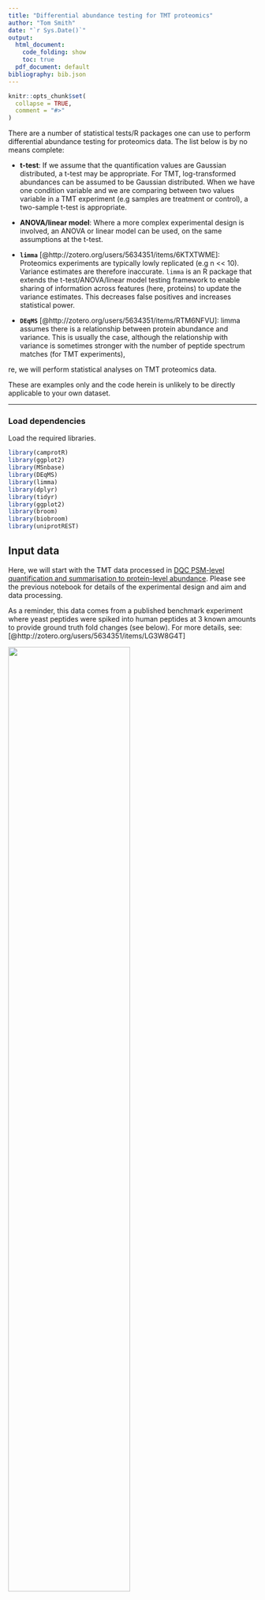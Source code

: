 ```yaml
---
title: "Differential abundance testing for TMT proteomics"
author: "Tom Smith"
date: "`r Sys.Date()`"
output:
  html_document:
    code_folding: show
    toc: true
  pdf_document: default
bibliography: bib.json
---
```


```r
knitr::opts_chunk$set(
  collapse = TRUE,
  comment = "#>"
)

```


There are a number of statistical tests/R packages one can use to perform differential abundance testing for proteomics data. The list below is by no means complete:

- **t-test**: If we assume that the quantification values are Gaussian
distributed, a t-test may be appropriate. For TMT, log-transformed abundances can 
be assumed to be Gaussian distributed. When we have one condition variable and we 
are comparing between two values variable in a TMT experiment (e.g samples are 
treatment or control), a two-sample t-test is appropriate. 

- **ANOVA/linear model**: Where a more complex experimental design is involved,
an ANOVA or linear model can be used, on the same assumptions at the t-test.

- **`limma`** [@http://zotero.org/users/5634351/items/6KTXTWME]:
Proteomics experiments are typically lowly replicated (e.g n << 10).
Variance estimates are therefore inaccurate. `limma`  is an R package that extends
the t-test/ANOVA/linear model testing framework to enable sharing of information
across features (here, proteins) to update the variance estimates. This decreases
false positives and increases statistical power.

- **`DEqMS`** [@http://zotero.org/users/5634351/items/RTM6NFVU]: 
limma assumes there is a relationship between protein abundance and
variance. This is usually the case, although the relationship with variance is 
sometimes stronger with the number of peptide spectrum matches (for TMT experiments),
  
re, we will perform statistical analyses on TMT proteomics data.


These are examples only and the code herein is unlikely to be directly applicable
to your own dataset.

---

### Load dependencies

Load the required libraries.

```r
library(camprotR)
library(ggplot2)
library(MSnbase)
library(DEqMS)
library(limma)
library(dplyr)
library(tidyr)
library(ggplot2)
library(broom)
library(biobroom)
library(uniprotREST)

```

## Input data

Here, we will start with the TMT data processed in [DQC PSM-level quantification and summarisation to protein-level abundance](https://mrctoxbioinformatics.github.io/Proteomics_data_analysis/Markdowns/TMT.html).
Please see the previous notebook for details of the experimental design and aim and data processing. 

As a reminder, this data comes from a published benchmark experiment where yeast peptides were spiked into human peptides at 3 known amounts to provide ground truth fold changes (see below). For more details, see: [@http://zotero.org/users/5634351/items/LG3W8G4T]

<img src="https://github.com/CambridgeCentreForProteomics/notch/blob/master/images/toc.png?raw=true" width="70%"/>


First, we read in the protein-level quantification data.
```r
tmt_protein <- readRDS('./results/tmt_protein.rds')
```

To keep things simple, we will just focus on the comparison between the 2x and 6x yeast spike-in samples (the last 6 TMT tags).

```r
tmt_protein <- tmt_protein[,1:7]

 # this is need to make sure the spike factor doesn't contain unused levels (x6)
pData(tmt_protein)$spike <- droplevels(pData(tmt_protein)$spike)
```

---

## Testing for differential abundance

We will use two approaches to identify proteins with significant differences in abundance:
- two-sample t-test
- moderated two-sample t-test (limma)
- moderated two-sample t-test (DEqMS)

### T-test 
To perform a t-test for each protein, we want to extract the quantification values in a long 'tidy' format. We can do this using the biobroom package


```r
tmt_protein_tidy <- tmt_protein %>%
  biobroom::tidy.MSnSet(addPheno=TRUE) %>% # addPheno=TRUE adds the pData so we have the sample information too
  filter(is.finite(value))
```

As an example of how to run a single t-test, let's subset to a single protein.
First, we extract the quantification values for this single protein
```r

example_protein <- 'P40414'

tmt_protein_tidy_example <- tmt_protein_tidy %>%
  filter(protein==example_protein) %>%
  select(-sample) 

print(tmt_protein_tidy_example)
```
Then we use `t.test` to perform the t-test. 

```r

t.test.res <- t.test(formula=value~spike,
                     data=tmt_protein_tidy_example,
                     alternative='two.sided')

print(t.test.res)


```
We can use `tidy` from the `broom` package to return the t-test results in
a tidy tibble. The value of this will be seen in the next code chunk.

```r
tidy(t.test.res)
```

We can now apply a t-test to every protein using dplyr `group` and `do`, making use of `tidy`.


```r
t.test.res.all <- tmt_protein_tidy %>%
  group_by(protein) %>%
  do(tidy(t.test(formula=value~spike,
                 data=.,
                 alternative='two.sided')))
```

Here are the results for the t-test for the example protein. As we can see, the 'estimate' column in `t.text.res.all` is the mean protein abundance. The 'statistic' column is the t-statistic and the 'parameter' column is the degrees of freedom for the t-statistic. All the values are identical since have performed the exact same test with both approaches.
```r
print(t.test.res)
t.test.res.all %>% filter(protein==example_protein)
```

When you are performing a lot of statistical tests at the same time, it's recommended practice to plot the p-value distribution. If the assumptions of the test are valid, one expects a uniform distribution from 0-1 for those tests where the null hypothesis should not be rejected. Statistically significant tests will show as a peak of very low p-values. If there are very clear skews in the uniform distribution, or strange peaks other than in the smallest p-value bin, that may indicate the assumptions of the test are not valid, for some or all tests. 

Here, we have so many significant tests that the uniform distribution is hard to assess. Note that, beyond the clear peak for very low p-values (<0.05) we also have a slight skew towards low p-values in the range 0.05-0.2. This may indicate insufficient statistical power to detect some proteins that are truly differentially abundant.  
```r
hist(t.test.res.all$p.value, 20)
```

> ### Discussion
>
> What would you conclude from the p-value distribution above?
>

> Solution

```r
# Here, we have so many significant tests that the uniform distribution is hard to assess!
# Note that, beyond the clear peak for very low p-values (<0.05), we also have a
# slight skew towards low p-values in the range 0.05-0.2.
# This may indicate insufficient statistical power to detect some proteins that 
# are truly differentially abundant.
```



Since we have performed multiple tests, we want to calculate an adjusted p-value
to avoid type I errors (false positives).

Here, are using the Benjamini, Y., and Hochberg, Y. (1995) method to estimate the
False Discovery Rate, e.g the proportion of false positives among the rejected null hypotheses.


```r
? p.adjust
t.test.res.all$padj <- p.adjust(t.test.res.all$p.value, method='BH')
table(t.test.res.all$padj<0.01)
```

At an FDR of 1%, we have `r sum(t.test.res.all$padj<0.01)` proteins with a significant difference.

WORK FROM HERE!

### Moderated t-test (limma)

Proteomics experiments are typically lowly replicated (e.g n << 10).
Variance estimates are therefore inaccurate. `limma` [@http://zotero.org/users/5634351/items/6KTXTWME] is an R package that extends
the t-test/ANOVA/linear model testing framework to enable sharing of information
across features (here, proteins) to update the variance estimates. This decreases
false positives and increases statistical power.




Next, we create the `MArrayLM` object and a design model. We then supply these to
`limma::lmFit` to fit the linear model according to the design and then use
`limma::eBayes` to compute moderated test statistics.
```r

exprs_for_limma <- exprs(tmt_protein)

# Performing the equivalent of a two-sample t-test
spike <- pData(tmt_protein)$spike 

limma_design <- model.matrix(formula(~spike))

limma_fit <- lmFit(exprs_for_limma, limma_design)
limma_fit <- eBayes(limma_fit, trend=TRUE)

```

We can visualise the relationship between the average abundance and the variance using the `limma::plotSA` function.
```r
limma::plotSA(limma_fit)
```


> ### Discussion
> 
> How would you interpret the plot above?
>

> Solution

```r
# There's a really clear relationship between protein abundance and variance!

```

In this case, the variances will be shrunk towards a value that depends on the 
mean protein abundance vs variance trend

We can extract a results table like so.
```r

# use colnames(limma_fit$coefficients) to identify the coefficient names
limma_results <- topTable(limma_fit, n=Inf, coef='spikex2')
```


Below, we summarise the number of proteins with statistically different abundance
in 2x vs 1x and plot a 'volcano' plot to visualise this.
```r

table(limma_results$adj.P.Val<0.01)


limma_results %>%
  ggplot(aes(x = logFC, y = -log10(adj.P.Val), colour = adj.P.Val < 0.01)) +
  geom_point(size=0.5) +
  theme_camprot(border=FALSE, base_size=15) +
  scale_colour_manual(values = c('grey', get_cat_palette(2)[2]), name = '2x vs 1x Sig.') +
  labs(x = '2x vs 1x (Log2)', y = '-log10(p-value)')
```
```r
t.test.res.all %>% filter(protein==example_protein)
limma_results[example_protein,]
```


> ### Discussion
>
> Given the experimental design, would you expect proteins to have signficant
> changes in both directions?

> Solution

```r
# Yes! We are mixing known quantities of human and yeast proteins together such
# that yeast proteins increase 2-fold in abundance between 2x and 1x samples, and human
# proteins decrease in abundance (to balance out the total amount of protein in the samples)

```

It would make more sense to split the volcano plot by the species from which the protein derived. 
We can obtain this information from uniprot like so.
```r
species <-  uniprot_map(
  ids = rownames(tmt_protein),
  from = "UniProtKB_AC-ID",
  to = "UniProtKB",
  fields = "organism_name",
) %>% rename(c('UNIPROTKB'='From'))
```

> ### Exercise 1
> Merge the `species` and `limma_results` `data.frames` and re-plot the volcano
> plot, with one panel for each species. An example of the desired output is shown below
>
> Hint: see `?facet_wrap`

> Solution

```r

limma_results %>%
  merge(species, by.x='row.names', by.y='UNIPROTKB') %>%
  ggplot(aes(x = logFC, y = -log10(adj.P.Val), colour = adj.P.Val < 0.01)) +
  geom_point(size=0.5) +
  theme_camprot(border=FALSE, base_size=15) +
  scale_colour_manual(values = c('grey', get_cat_palette(2)[2]), name = '2x vs 1x Sig.') +
  labs(x = '2x vs 1x (Log2)', y = '-log10(p-value)') +
  facet_wrap(~(gsub('\\(.*', '', Organism)))

```


We can now compare the results from the t-test and the moderated t-test (limma).
Below, we update the column names so it's easier to see which column comes from which test and then merge the two test results.
```r
tmt_compare_tests <- merge(
  setNames(limma_results, paste0('limma.', colnames(limma_results))),
  setNames(t.test.res.all, paste0('t.test.', colnames(t.test.res.all))),
  by.x='row.names',
  by.y='t.test.protein')

```

> ### Exercise 2
> Compare the effect size estimates from t-test vs the moderated t-tests.
> Can you explain what you observe?
>
> Hints:
>
> - For the t-test, you want the 't.test.estimate' column
> - For the moderated t-test, you can use the 'limma.logFC' column


> Solution

```r
ggplot(tmt_compare_tests) +
  aes(t.test.estimate, limma.logFC) +
  geom_point() +
  geom_abline(slope=-1) +
  theme_camprot(border=FALSE) +
  labs(x='t-test logFC', y='limma logFC')

# The logFC are the same, but the comparison is being made in opposite directions. Remember that limma is not changing the underlying data,
# just moderating the test statistics.
```

We can also compare the p-values from the two tests. Note that the p-value is almost
always lower for the moderated t-test with `limma` than the standard t-test.

```r
p <- ggplot(tmt_compare_tests) +
  aes(log10(t.test.p.value), log10(limma.P.Value)) +
  geom_point(size=0.2, alpha=0.2) +
  geom_abline(slope=1, linetype=2, colour=get_cat_palette(1), size=1) +
  theme_camprot(border=FALSE) +
  labs(x='T-test log10(p-value)', y='limma log10(p-value)')


print(p)
```

Finally, we can compare the number of proteins with a significant difference
(Using 1% FDR threshold) according to each test. Using the t-test, there are  `r sum(tmt_compare_tests$t.test.padj<0.01)`
significant differences, but with limma `r sum(tmt_compare_tests$limma.P.Value<0.01)` proteins have a significant difference.
```r
tmt_compare_tests %>%
  group_by(t.test.padj<0.01,
           limma.P.Value<0.01) %>%
  tally()


```

### Moderated t-test (DEqMS)

limma assumes there is a relationship between protein abundance and variance. This is usually
the case, although we have seen above that this isn't so with our data. For LFQ,
the relationship between variance and the number of peptides may be stronger.

DEqMS [@http://zotero.org/users/5634351/items/RTM6NFVU], is an alternative to limma,
which you can think of as an extension of limma [@http://zotero.org/users/5634351/items/6KTXTWME]
specifically for proteomics, which uses the number of peptides rather than mean
abundance to share information between proteins.

The analysis steps are taken from the
[DEqMS vignette](https://bioconductor.org/packages/release/bioc/vignettes/DEqMS/inst/doc/DEqMS-package-vignette.html#extract-quant-data-columns-for-deqms).
We start from the `MArrayLM` we created for `limma` analysis and then simply
add a `$count` column to the `MArrayLM` object and use the `spectraCounteBayes`
function to perform the Bayesian shrinkage using the count column, which describes
the number of pepitdes per protein. This is contrast to `limma`, which uses the
`$Amean` column, which describes the mean protein abundance.

To define the `$count` column, we need to summarise the number of PSMs per protein.
In the DEqMS paper, they suggest that the best summarisation metric to use is the
minimum value across the samples, so our `count` column is the minimum number of
PSMs per protein.  
```r

tmt_psm_res <- readRDS('./results/psm_filt.rds')

# Obtain the min peptide count across the samples and determine the minimum value across
# samples
min_psm_count <- camprotR::count_features_per_protein(tmt_psm_res) %>%
  merge(tmt_protein_tidy,
        by.x=c('Master.Protein.Accessions', 'sample'),
        by.y=c('protein', 'sample')) %>%
  group_by(Master.Protein.Accessions) %>%
  summarise(min_psm_count = min(n))

# add the min peptide count
limma_fit$count <- min_psm_count$min_psm_count
```

And now we run `spectraCounteBayes` from `DEqMS` to perform the statistical test.
```r
# run DEqMS
efit_deqms <- suppressWarnings(spectraCounteBayes(limma_fit))
```



Below, we inspect the peptide count vs variance relationship which `DEqMS` is
using in the statistical test.

In this case the relationship between peptide count and variance is not clear at all.
We press on regardless.As with the limma analysis, the variance will be shrunk towards a global mean rather than one informed by the number of peptides

```r
# Diagnostic plots
VarianceBoxplot(efit_deqms, n = 30, xlab = "PSMs")
```


Below, we summarise the number of proteins with statistically different abundance
in RNase +/- and plot a 'volcano' plot to visualise this.

```r
deqms_results <- outputResult(efit_deqms, coef_col=2)


table(deqms_results$sca.adj.pval<0.01)


deqms_results %>%
  merge(species, by.x='row.names', by.y='UNIPROTKB') %>%
  ggplot(aes(x = logFC, y = -log10(sca.P.Value), colour = sca.adj.pval < 0.01)) +
  geom_point(size=0.5) +
  theme_camprot(border=FALSE, base_size=15) +
  scale_colour_manual(values = c('grey', get_cat_palette(2)[2]), name = '2x vs 1x Sig.') +
  labs(x = '2x vs 1x (Log2)', y = '-log10(p-value)') +
  facet_wrap(~(gsub('\\(.*', '', Organism)))


```
We can compare the results of limma and DEqMS by considering the number of significant differences. Note that the limma results are also contained with the results from DEqMS. The `$t`, `$P.Value` and `$adj.P.Val` columns are from `limma`. The columns prefixed with `sca` are the from `DEqMS`.

```r
deqms_results %>%
  group_by(limma_sig=adj.P.Val<0.01,
           DEqMS_sig=sca.adj.pval<0.01) %>%
  tally()
```
We can compare the results of limma and DEqMS by considering the p-values. Note that here, they are very well correlated. This is because the methods failed to identify a strong trend between the mean abundance (limma) or number of peptides (DEqMS) and the variance. Thus, both shrunk the variance towards a global mean and similarly increased the effective degrees of freedom.
```r

deqms_results %>%
  ggplot() +
  aes(P.Value, sca.P.Value) +
  geom_point(size=0.5, alpha=0.5) +
  geom_abline(slope=1, colour=get_cat_palette(2)[2], size=1, linetype=2) +
  theme_camprot(border=FALSE) +
  labs(x='limma p-value', y='DEqMS p-value') +
  scale_x_log10() +
  scale_y_log10()
```

Finally, at this point we can save any one of the `data.frames` containing the statistical test results, either to a compressed format (`rds`) to read back into a later R notebook, or a flatfile  (`.tsv`) to read with e.g excel.
```r
# These lines are not run and are examples only

saveRDS(deqms_results, 'filename_to_save_to.rds')
write.csv(deqms_results, 'filename_to_save_to.tsv', sep='\t', row.names=FALSE)
```


## References {.unlisted .unnumbered}


## Session info {.unlisted .unnumbered}

```r
sessionInfo()
```

